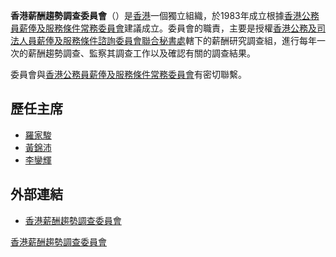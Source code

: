 {{香港公營機構基礎資訊
|中文機構名稱=薪酬趨勢調查委員會
|英文機構名稱=Pay Trend Survey Committee
|機構標誌=
|標誌大小=
|首長職銜=主席 
|首長姓名=[[李鑾輝|李鑾輝]] 
|副首長職銜=替代主席
|副首長姓名=[[李律仁|李律仁]]
|副首長職銜2=
|副首長姓名2=
|成立年份=1983年
|聯繫部門=[[公務及司法人員薪俸及服務條件諮詢委員會聯合秘書處|公務及司法人員薪俸及服務條件諮詢委員會聯合秘書處]]
|類型=非法定機構
|總部={{HK}}[[金鐘道|金鐘道]]89號[[力寶中心|力寶中心]]第2座7樓703室
|網站={{Official website|https://www.jsscs.gov.hk/ch/ptsc/ptsc.htm|官方網站}}
}}

'''香港薪酬趨勢調查委員會'''（{{lang-en|Pay Trend Survey Committee}}）是[[香港|香港]]一個獨立組織，於1983年成立根據[[香港公務員薪俸及服務條件常務委員會|香港公務員薪俸及服務條件常務委員會]]建議成立。委員會的職責，主要是授權[[香港公務及司法人員薪俸及服務條件諮詢委員會聯合秘書處|香港公務及司法人員薪俸及服務條件諮詢委員會聯合秘書處]]轄下的薪酬研究調查組，進行每年一次的薪酬趨勢調查、監察其調查工作以及確認有關的調查結果。

委員會與[[香港公務員薪俸及服務條件常務委員會|香港公務員薪俸及服務條件常務委員會]]有密切聯繫。

==歷任主席==
*[[羅家駿|羅家駿]] 
*[[黃錦沛|黃錦沛]]
*[[李鑾輝|李鑾輝]]

==外部連結==

*[https://web.archive.org/web/20060528100716/http://www.info.gov.hk/cml/cbc/b91.htm 香港薪酬趨勢調查委員會]
{{香港公營機構}}
{{HK-govpoli-stub}}

[[Category:香港公營機構|香港薪酬趨勢調查委員會]]